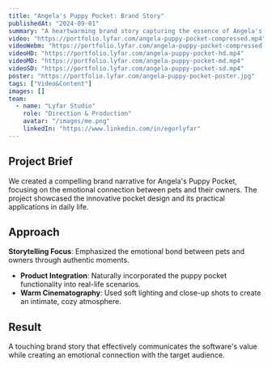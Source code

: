 ```yaml
---
title: "Angela's Puppy Pocket: Brand Story"
publishedAt: "2024-09-01"
summary: "A heartwarming brand story capturing the essence of Angela's unique puppy pocket concept through intimate storytelling."
video: "https://portfolio.lyfar.com/angela-puppy-pocket-compressed.mp4"
videoWebm: "https://portfolio.lyfar.com/angela-puppy-pocket-compressed.webm"
videoHD: "https://portfolio.lyfar.com/angela-puppy-pocket-hd.mp4"
videoMD: "https://portfolio.lyfar.com/angela-puppy-pocket-md.mp4"
videoSD: "https://portfolio.lyfar.com/angela-puppy-pocket-sd.mp4"
poster: "https://portfolio.lyfar.com/angela-puppy-pocket-poster.jpg"
tags: ["Video&Content"]
images: []
team:
  - name: "Lyfar Studio"
    role: "Direction & Production"
    avatar: "/images/me.png"
    linkedIn: "https://www.linkedin.com/in/egorlyfar"
---
```


## Project Brief

We created a compelling brand narrative for Angela's Puppy Pocket, focusing on the emotional connection between pets and their owners. The project showcased the innovative pocket design and its practical applications in daily life.

## Approach

**Storytelling Focus**: Emphasized the emotional bond between pets and owners through authentic moments.
- **Product Integration**: Naturally incorporated the puppy pocket functionality into real-life scenarios.
- **Warm Cinematography**: Used soft lighting and close-up shots to create an intimate, cozy atmosphere.

## Result

A touching brand story that effectively communicates the software's value while creating an emotional connection with the target audience.
